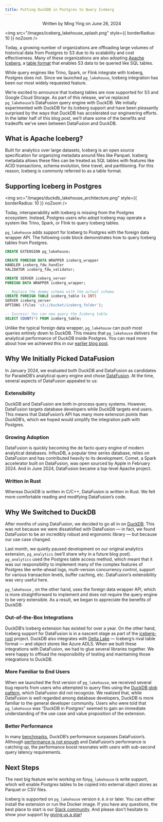```yaml
---
title: Putting DuckDB in Postgres to Query Iceberg
---
```


<p align="center">Written by Ming Ying on June 26, 2024</p>

<img
  src="/images/iceberg_lakehouse_splash.png"
  style={{ borderRadius: 10 }}
  noZoom
/>

Today, a growing number of organizations are offloading large volumes of historical data from Postgres to S3
due to its scalability and cost effectiveness. Many of these organizations are also adopting
[Apache Iceberg](https://iceberg.apache.org/), a [table format](#what-is-apache-iceberg) that enables S3 data to be
queried like SQL tables.

While query engines like Trino, Spark, or Flink integrate with Iceberg, Postgres does not. Since we launched `pg_lakehouse`,
Iceberg integration has been our most widely requested feature.

We’re excited to announce that Iceberg tables are now supported for S3 and Google Cloud Storage.
As part of this release, we’ve replaced `pg_lakehouse`’s DataFusion query engine with DuckDB. We initially experimented with DuckDB for its Iceberg support and have been pleasantly
surprised by the ways that DuckDB has accelerated our engineering efforts. In the latter half of this blog post, we’ll share some of the benefits and tradeoffs we’ve seen between
DataFusion and DuckDB.

## What is Apache Iceberg?

Built for analytics over large datasets, Iceberg is an open source specification for organizing metadata around files like Parquet. Iceberg metadata allows these files can be treated as
SQL tables with features like ACID transactions, schema evolution, time travel, and partitioning. For this reason, Iceberg is commonly referred to as a table format.

## Supporting Iceberg in Postgres

<img
  src="/images/duckdb_lakehouse_architecture.png"
  style={{ borderRadius: 10 }}
  noZoom
/>

Today, interoperability with Iceberg is missing from the Postgres ecosystem. Instead, Postgres users who adopt Iceberg may operate a system like Trino, Spark, or Flink to query Iceberg tables.

`pg_lakehouse` adds support for Iceberg to Postgres with the foreign data wrapper API. The following code block demonstrates how to query Iceberg tables from Postgres.

```sql
CREATE EXTENSION pg_lakehouse;

CREATE FOREIGN DATA WRAPPER iceberg_wrapper
HANDLER iceberg_fdw_handler
VALIDATOR iceberg_fdw_validator;

CREATE SERVER iceberg_server
FOREIGN DATA WRAPPER iceberg_wrapper;

-- Replace the dummy schema with the actual schema
CREATE FOREIGN TABLE iceberg_table (x INT)
SERVER iceberg_server
OPTIONS (files 's3://bucket/iceberg_folder');

-- Success! You can now query the Iceberg table
SELECT COUNT(*) FROM iceberg_table;
```

Unlike the typical foreign data wrapper, `pg_lakehouse` can push most queries entirely down to DuckDB. This means that `pg_lakehouse` delivers the analytical performance of DuckDB inside Postgres.
You can read more about how we achieved this in our [earlier blog post](/pages/introducing_lakehouse#how-its-built).

## Why We Initially Picked DataFusion

In January 2024, we evaluated both DuckDB and DataFusion as candidates for ParadeDB’s analytical query engine and chose [DataFusion](https://github.com/apache/datafusion).
At the time, several aspects of DataFusion appealed to us:

### Extensibility

DuckDB and DataFusion are both in-process query systems. However, DataFusion targets database developers while DuckDB targets end users. This means that DataFusion’s API has many more
extension points than DuckDB’s, which we hoped would simplify the integration path with Postgres.

### Growing Adoption

DataFusion is quickly becoming the de facto query engine of modern analytical databases. InfluxDB, a popular time series database, relies on DataFusion and has contributed heavily to its
development. Comet, a Spark accelerator built on DataFusion, was open sourced by Apple in February 2024. And in June 2024, DataFusion became a top-level Apache project.

### Written in Rust

Whereas DuckDB is written in C/C++, DataFusion is written in Rust. We felt more comfortable reading and modifying DataFusion’s code.

## Why We Switched to DuckDB

After months of using DataFusion, we decided to go all in on [DuckDB](https://github.com/duckdb/duckdb). This was not because we were dissatisfied with DataFusion — in fact, we found
DataFusion to be an incredibly robust and ergonomic library — but because our use case changed.

Last month, we quietly paused development on our original analytics extension, `pg_analytics` (we’ll share why in a future blog post). `pg_analytics` used the Postgres table access method, which
meant that it was our responsibility to implement many of the complex features of Postgres like write-ahead logs, multi-version concurrency control, support for various transaction levels,
buffer caching, etc. DataFusion’s extensibility was very useful here.

`pg_lakehouse` , on the other hand, uses the foreign data wrapper API, which is more straightforward to implement and does not require the query engine to be very extensible. As a result, we
began to appreciate the benefits of DuckDB:

### Out-of-the-Box Integrations

DuckDB’s Iceberg extension has existed for over a year. On the other hand, Iceberg support for DataFusion is in a nascent stage as part of the [iceberg-rust](https://github.com/apache/iceberg-rust) project.
DuckDB also integrates with [Delta Lake](https://delta.io/) — Iceberg’s rival table format — and object stores like Azure ADLS. When we built these integrations with DataFusion, we had to glue several libraries
together. We were happy to offload the responsibility of testing and maintaining those integrations to DuckDB.

### More Familiar to End Users

When we launched the first version of `pg_lakehouse`, we received several bug reports from users who attempted to query files using the
[DuckDB glob pattern](https://duckdb.org/docs/data/parquet/overview.html#examples), which DataFusion did not recognize. We realized that, while DataFusion is well regarded among database
developers, DuckDB is more familiar to the general developer community. Users who were told that `pg_lakehouse` was “DuckDB in Postgres” seemed to gain an immediate understanding of the use
case and value proposition of the extension.

### Better Performance

In many [benchmarks](https://benchmark.clickhouse.com/), DuckDB’s performance surpasses DataFusion’s. Although [performance is not enough](https://motherduck.com/blog/perf-is-not-enough/) and
DataFusion’s performance is catching up, the performance boost resonates with users with sub-second query latency requirements.

## Next Steps

The next big feature we’re working on for`pg_lakehouse` is write support, which will enable Postgres tables to be copied into external object stores as Parquet or CSV files.

Iceberg is supported on `pg_lakehouse` version `0.8.0` or later. You can either install the extension or run the Docker image. If you have any questions, the best place to start is our
[Slack community](https://join.slack.com/t/paradedbcommunity/shared_invite/zt-2lkzdsetw-OiIgbyFeiibd1DG~6wFgTQ). And please don't hesitate to show your support by
[giving us a star](https://github.com/paradedb/paradedb)!
